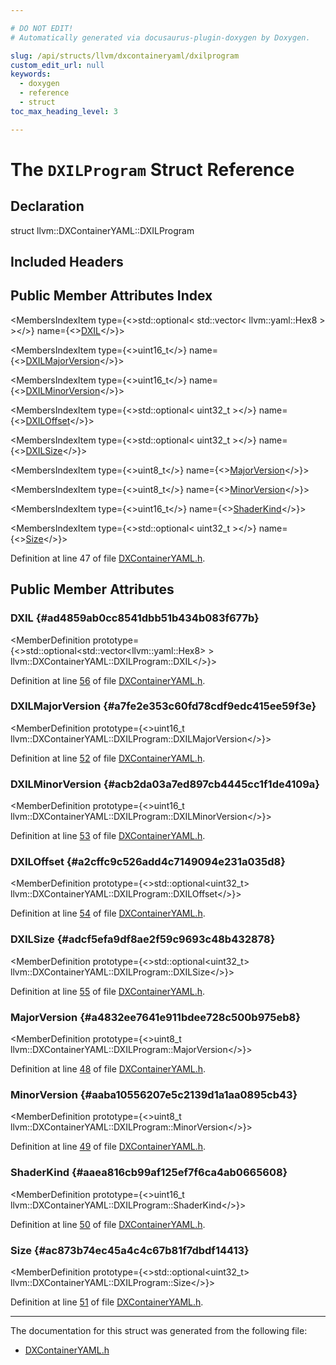 ```yaml
---

# DO NOT EDIT!
# Automatically generated via docusaurus-plugin-doxygen by Doxygen.

slug: /api/structs/llvm/dxcontaineryaml/dxilprogram
custom_edit_url: null
keywords:
  - doxygen
  - reference
  - struct
toc_max_heading_level: 3

---
```





# The `DXILProgram` Struct Reference

<DoxygenPage pluginConfig={pluginConfig}>



## Declaration

<CodeBlock>struct llvm::DXContainerYAML::DXILProgram</CodeBlock>

## Included Headers

<IncludesList>
<IncludesListItem
  filePath="llvm/ObjectYAML/DXContainerYAML.h"
  permalink="/docs/api/files/include/include/llvm/include/llvm/objectyaml/dxcontaineryaml-h"
  isLocal="true" />
</IncludesList>

## Public Member Attributes Index

<MembersIndex>

<MembersIndexItem
  type={<>std::optional&lt; std::vector&lt; llvm::yaml::Hex8 &gt; &gt;</>}
  name={<><a href="#ad4859ab0cc8541dbb51b434b083f677b">DXIL</a></>}>
</MembersIndexItem>

<MembersIndexItem
  type={<>uint16&#95;t</>}
  name={<><a href="#a7fe2e353c60fd78cdf9edc415ee59f3e">DXILMajorVersion</a></>}>
</MembersIndexItem>

<MembersIndexItem
  type={<>uint16&#95;t</>}
  name={<><a href="#acb2da03a7ed897cb4445cc1f1de4109a">DXILMinorVersion</a></>}>
</MembersIndexItem>

<MembersIndexItem
  type={<>std::optional&lt; uint32&#95;t &gt;</>}
  name={<><a href="#a2cffc9c526add4c7149094e231a035d8">DXILOffset</a></>}>
</MembersIndexItem>

<MembersIndexItem
  type={<>std::optional&lt; uint32&#95;t &gt;</>}
  name={<><a href="#adcf5efa9df8ae2f59c9693c48b432878">DXILSize</a></>}>
</MembersIndexItem>

<MembersIndexItem
  type={<>uint8&#95;t</>}
  name={<><a href="#a4832ee7641e911bdee728c500b975eb8">MajorVersion</a></>}>
</MembersIndexItem>

<MembersIndexItem
  type={<>uint8&#95;t</>}
  name={<><a href="#aaba10556207e5c2139d1a1aa0895cb43">MinorVersion</a></>}>
</MembersIndexItem>

<MembersIndexItem
  type={<>uint16&#95;t</>}
  name={<><a href="#aaea816cb99af125ef7f6ca4ab0665608">ShaderKind</a></>}>
</MembersIndexItem>

<MembersIndexItem
  type={<>std::optional&lt; uint32&#95;t &gt;</>}
  name={<><a href="#ac873b74ec45a4c4c67b81f7dbdf14413">Size</a></>}>
</MembersIndexItem>

</MembersIndex>


Definition at line 47 of file <a href="/docs/api/files/include/include/llvm/include/llvm/objectyaml/dxcontaineryaml-h">DXContainerYAML.h</a>.

<SectionDefinition>

## Public Member Attributes

### DXIL {#ad4859ab0cc8541dbb51b434b083f677b}

<MemberDefinition
  prototype={<>std::optional&lt;std::vector&lt;llvm::yaml::Hex8&gt; &gt; llvm::DXContainerYAML::DXILProgram::DXIL</>}>

Definition at line <a href="/docs/api/files/include/include/llvm/include/llvm/objectyaml/dxcontaineryaml-h/#l00056">56</a> of file <a href="/docs/api/files/include/include/llvm/include/llvm/objectyaml/dxcontaineryaml-h">DXContainerYAML.h</a>.
</MemberDefinition>

### DXILMajorVersion {#a7fe2e353c60fd78cdf9edc415ee59f3e}

<MemberDefinition
  prototype={<>uint16&#95;t llvm::DXContainerYAML::DXILProgram::DXILMajorVersion</>}>

Definition at line <a href="/docs/api/files/include/include/llvm/include/llvm/objectyaml/dxcontaineryaml-h/#l00052">52</a> of file <a href="/docs/api/files/include/include/llvm/include/llvm/objectyaml/dxcontaineryaml-h">DXContainerYAML.h</a>.
</MemberDefinition>

### DXILMinorVersion {#acb2da03a7ed897cb4445cc1f1de4109a}

<MemberDefinition
  prototype={<>uint16&#95;t llvm::DXContainerYAML::DXILProgram::DXILMinorVersion</>}>

Definition at line <a href="/docs/api/files/include/include/llvm/include/llvm/objectyaml/dxcontaineryaml-h/#l00053">53</a> of file <a href="/docs/api/files/include/include/llvm/include/llvm/objectyaml/dxcontaineryaml-h">DXContainerYAML.h</a>.
</MemberDefinition>

### DXILOffset {#a2cffc9c526add4c7149094e231a035d8}

<MemberDefinition
  prototype={<>std::optional&lt;uint32&#95;t&gt; llvm::DXContainerYAML::DXILProgram::DXILOffset</>}>

Definition at line <a href="/docs/api/files/include/include/llvm/include/llvm/objectyaml/dxcontaineryaml-h/#l00054">54</a> of file <a href="/docs/api/files/include/include/llvm/include/llvm/objectyaml/dxcontaineryaml-h">DXContainerYAML.h</a>.
</MemberDefinition>

### DXILSize {#adcf5efa9df8ae2f59c9693c48b432878}

<MemberDefinition
  prototype={<>std::optional&lt;uint32&#95;t&gt; llvm::DXContainerYAML::DXILProgram::DXILSize</>}>

Definition at line <a href="/docs/api/files/include/include/llvm/include/llvm/objectyaml/dxcontaineryaml-h/#l00055">55</a> of file <a href="/docs/api/files/include/include/llvm/include/llvm/objectyaml/dxcontaineryaml-h">DXContainerYAML.h</a>.
</MemberDefinition>

### MajorVersion {#a4832ee7641e911bdee728c500b975eb8}

<MemberDefinition
  prototype={<>uint8&#95;t llvm::DXContainerYAML::DXILProgram::MajorVersion</>}>

Definition at line <a href="/docs/api/files/include/include/llvm/include/llvm/objectyaml/dxcontaineryaml-h/#l00048">48</a> of file <a href="/docs/api/files/include/include/llvm/include/llvm/objectyaml/dxcontaineryaml-h">DXContainerYAML.h</a>.
</MemberDefinition>

### MinorVersion {#aaba10556207e5c2139d1a1aa0895cb43}

<MemberDefinition
  prototype={<>uint8&#95;t llvm::DXContainerYAML::DXILProgram::MinorVersion</>}>

Definition at line <a href="/docs/api/files/include/include/llvm/include/llvm/objectyaml/dxcontaineryaml-h/#l00049">49</a> of file <a href="/docs/api/files/include/include/llvm/include/llvm/objectyaml/dxcontaineryaml-h">DXContainerYAML.h</a>.
</MemberDefinition>

### ShaderKind {#aaea816cb99af125ef7f6ca4ab0665608}

<MemberDefinition
  prototype={<>uint16&#95;t llvm::DXContainerYAML::DXILProgram::ShaderKind</>}>

Definition at line <a href="/docs/api/files/include/include/llvm/include/llvm/objectyaml/dxcontaineryaml-h/#l00050">50</a> of file <a href="/docs/api/files/include/include/llvm/include/llvm/objectyaml/dxcontaineryaml-h">DXContainerYAML.h</a>.
</MemberDefinition>

### Size {#ac873b74ec45a4c4c67b81f7dbdf14413}

<MemberDefinition
  prototype={<>std::optional&lt;uint32&#95;t&gt; llvm::DXContainerYAML::DXILProgram::Size</>}>

Definition at line <a href="/docs/api/files/include/include/llvm/include/llvm/objectyaml/dxcontaineryaml-h/#l00051">51</a> of file <a href="/docs/api/files/include/include/llvm/include/llvm/objectyaml/dxcontaineryaml-h">DXContainerYAML.h</a>.
</MemberDefinition>

</SectionDefinition>

<hr/>

The documentation for this struct was generated from the following file:

<ul>
<li><a href="/docs/api/files/include/include/llvm/include/llvm/objectyaml/dxcontaineryaml-h">DXContainerYAML.h</a></li>
</ul>

</DoxygenPage>
